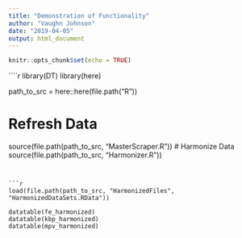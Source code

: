```yaml
---
title: "Demonstration of Functionality"
author: "Vaughn Johnson"
date: "2019-04-05"
output: html_document
---
```


```r
knitr::opts_chunk$set(echo = TRUE)
```

````r
library(DT)
library(here)

path_to_src = here::here(file.path("R"))

# Refresh Data
source(file.path(path_to_src, "MasterScraper.R"))
# Harmonize Data
source(file.path(path_to_src, "Harmonizer.R"))
```


```r
load(file.path(path_to_src, "HarmonizedFiles", "HarmonizedDataSets.RData"))

datatable(fe_harmonized)
datatable(kbp_harmonized)
datatable(mpv_harmonized)
```

